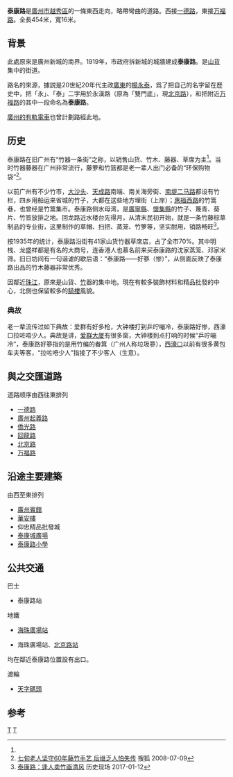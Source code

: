{{Infobox China Road
|中文道路名称=泰康路
|道路名称拼音=TAIKANG LU
|道路英文名=
|道路方向=东西
|路牌类型=Guangzhou
|图片=
|图片说明=
|道路属性=普通公路
|道路总长度=0.454
|规划总长度=
|已通车长度=
|车速限制=
|行车线数量=雙向3車道
|道路宽度=16
|所在地区=[[廣州市|廣州市]][[越秀區|越秀區]]
|起点=[[一德路|一德路]]和[[廣州起義路|廣州起義路]]交界附近的[[海珠廣場|海珠廣場]]
|终点=[[北京路_(越秀區)|北京路]]
|道路命名日期=
|命名缘由=
|道路旧名=
|道路动工日期=
|通车日期=
|相连路段=
|路段主要建筑=廣州賓館<br/>泰康城廣場<br/>仰忠精品批發城<br/>泰康路小學
}}
'''泰康路'''是[[廣州市|廣州市]][[越秀區|越秀區]]的一條東西走向，略帶彎曲的道路。西接[[一德路|一德路]]，東接[[万福路|万福路]]。全長454米，寬16米。

== 背景 ==
此處原來是廣州新城的南界。1919年，市政府拆新城的城牆建成'''泰康路'''。是[[山貨|山貨]]集中的街道。

路名的來源，據説是20世紀20年代主政[[廣東|廣東]]的[[楊永泰|楊永泰]]，爲了把自己的名字留在歷史中，把「永」、「泰」二字用於永漢路（原為「雙門底」，現[[北京路_(越秀区)|北京路]]），和把附近[[万福路|万福路]]的其中一段命名為'''泰康路'''。

[[廣州電車|廣州的有軌電車]]也曾計劃路經此地。

== 历史 ==
泰康路在旧广州有“竹器一条街”之称，以销售山货、竹木、藤器、草席为主<ref name="逢"/>。当时竹器藤器在广州非常流行，藤箩和竹篮都是老一辈人出门必备的“环保购物袋”<ref name="七">[http://news.sohu.com/20080709/n258031478.shtml 七旬老人坚守60年藤竹手艺 后继乏人怕失传] {{Wayback|url=http://news.sohu.com/20080709/n258031478.shtml |date=20171003025721 }} 搜狐 2008-07-09</ref>。

以前广州有不少竹市，[[大沙头|大沙头]]、[[天成路|天成路]]南端、南关海旁街、[[南堤二马路|南堤二马路]]都设有竹栏，四乡用船运来省城的竹子，大都在这些地方埋街（上岸）；[[惠福西路|惠福西路]]的竹篙巷，也曾经是竹篙集市。泰康路侧水母湾，是[[廣寧縣|廣寧縣]]、[[懷集縣|懷集縣]]的竹子、篾青、葵片、竹笪放排之地。回龙路近水楼台先得月，从清末民初开始，就是一条竹藤棕草制品的专业街，这里制作的草帽、扫把、蒸笼、竹箩等，坚实耐用，销路畅旺<ref name="逢">[http://www.sohu.com/a/124102562_526351 泰康路：逢人卖竹画清风] {{Wayback|url=http://www.sohu.com/a/124102562_526351 |date=20171003025654 }} 历史现场 2017-01-12</ref>。

按1935年的统计，泰康路沿街有41家山货竹器草席店，占了全市70%。其中明栈、龙盛祥都是有名的大商号，连香港人也慕名前来买泰康路的沈家蒸笼、邓家米筛。旧日坊间有一句谐谑的歇后语：“泰康路——好篸（惨）”，从侧面反映了泰康路出品的竹木藤器非常优秀。

因鄰近[[珠江|珠江]]，原來是山貨、[[竹|竹]]器的集中地。現在有較多裝飾材料和精品批發的中心，北側也保留較多的[[騎樓|騎樓]]風貌。

=== 典故 ===

老一辈流传过如下典故：爱群有好多枪，大钟楼打到乒咛嘣冷，泰康路好惨，西濠口拉咗唔少人。典故是讲，[[爱群大厦|爱群大厦]]有很多窗，大钟楼到点打响的时候“乒咛嘣冷”，泰康路好篸指的是用竹编的畚箕（广州人称垃圾篸），[[西濠口|西濠口]]以前有很多黄包车夫等客，“拉咗唔少人”指接了不少客人（生意）。

== 與之交匯道路 ==
道路顺序由西往東排列
*[[一德路|一德路]]
*[[廣州起義路|廣州起義路]]
*[[僑光路|僑光路]]
*[[回龍路|回龍路]]
*[[北京路_(越秀区)|北京路]]
*[[万福路|万福路]]

== 沿途主要建築 ==
由西至東排列
*[[廣州賓館|廣州賓館]]
*[[華安樓|華安樓]]
*仰忠精品批發城
*[[泰康城廣場|泰康城廣場]]
*[[泰康路小學|泰康路小學]]

== 公共交通 ==
巴士
*泰康路站

地鐵
*{{廣州地鐵路線鏈接|2|SL}}[[海珠廣場站|海珠廣場站]]
*{{廣州地鐵路線鏈接|6|SL}}海珠廣場站、[[北京路站_(廣州)|北京路站]]
均在鄰近泰康路位置設有出口。


渡輪
*[[天字碼頭|天字碼頭]]

==参考==
{{reflist}}

[[Category:广州市街道|T]]
[[Category:越秀区|T]]